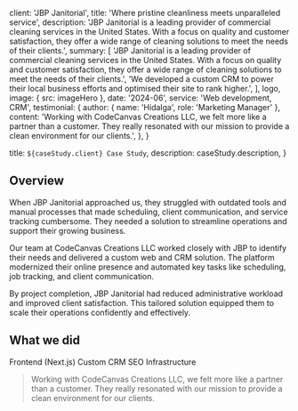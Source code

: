 
  client: 'JBP Janitorial',
  title: 'Where pristine cleanliness meets unparalleled service',
  description:
    'JBP Janitorial is a leading provider of commercial cleaning services in the United States. With a focus on quality and customer satisfaction, they offer a wide range of cleaning solutions to meet the needs of their clients.',
  summary: [
    'JBP Janitorial is a leading provider of commercial cleaning services in the United States. With a focus on quality and customer satisfaction, they offer a wide range of cleaning solutions to meet the needs of their clients.',
    'We developed a custom CRM to power their local business efforts and optimised their site to rank higher.',
  ],
  logo,
  image: { src: imageHero },
  date: '2024-06',
  service: 'Web development, CRM',
  testimonial: {
    author: { name: 'Hidalga', role: 'Marketing Manager' },
    content:
      'Working with CodeCanvas Creations LLC, we felt more like a partner than a customer. They really resonated with our mission to provide a clean environment for our clients.',
  },
}

  title: `${caseStudy.client} Case Study`,
  description: caseStudy.description,
}

## Overview

When JBP Janitorial approached us, they struggled with outdated tools and manual processes that made scheduling, client communication, and service tracking cumbersome. They needed a solution to streamline operations and support their growing business.

Our team at CodeCanvas Creations LLC worked closely with JBP to identify their needs and delivered a custom web and CRM solution. The platform modernized their online presence and automated key tasks like scheduling, job tracking, and client communication.

By project completion, JBP Janitorial had reduced administrative workload and improved client satisfaction. This tailored solution equipped them to scale their operations confidently and effectively.



## What we did

<TagList>
  <TagListItem>Frontend (Next.js)</TagListItem>
  <TagListItem>Custom CRM</TagListItem>
  <TagListItem>SEO</TagListItem>
  <TagListItem>Infrastructure</TagListItem>
</TagList>

<Blockquote
  author={{ name: 'Hidalga', role: 'Marketing Manager' }}
>
  Working with CodeCanvas Creations LLC, we felt more like a partner than a customer. 
  They really resonated with our mission to provide a clean environment for our clients.
</Blockquote>

<StatList>
  <StatListItem value="25%" label="More traffic" />
  <StatListItem value="10x" label="Faster load times" />
  <StatListItem value="15%" label="Lower infra costs" />
</StatList>
